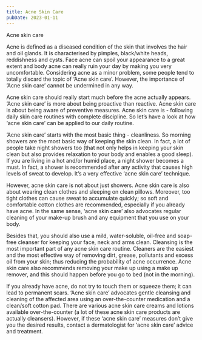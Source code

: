 ```yaml
---
title: Acne Skin Care
pubDate: 2023-01-11
---
```


Acne skin care

Acne is defined as a diseased condition of the skin that involves the hair and oil glands. It is characterised by pimples, black/white heads, reddishness and cysts. Face acne can spoil your appearance to a great extent and body acne can really ruin your day by making you very uncomfortable. Considering acne as a minor problem, some people tend to totally discard the topic of ‘Acne skin care’. However, the importance of ‘Acne skin care’ cannot be undermined in any way.  

Acne skin care should really start much before the acne actually appears. ‘Acne skin care’ is more about being proactive than reactive. Acne skin care is about being aware of preventive measures. Acne skin care is - following daily skin care routines with complete discipline.  So let’s have a look at how ‘acne skin care’ can be applied to our daily routine.

‘Acne skin care’ starts with the most basic thing - cleanliness. So morning showers are the most basic way of keeping the skin clean. In fact, a lot of people take night showers too (that not only helps in keeping your skin clean but also provides relaxation to your body and enables a good sleep). If you are living in a hot and/or humid place, a night shower becomes a must. In fact, a shower is recommended after any activity that causes high levels of sweat to develop. It’s a very effective ‘acne skin care’ technique. 

However, acne skin care is not about just showers. Acne skin care is also about wearing clean clothes and sleeping on clean pillows. Moreover, too tight clothes can cause sweat to accumulate quickly; so soft and comfortable cotton clothes are recommended, especially if you already have acne.  In the same sense, ‘acne skin care’ also advocates regular cleaning of your make-up brush and any equipment that you use on your body. 

Besides that, you should also use a mild, water-soluble, oil-free and soap-free cleanser for keeping your face, neck and arms clean. Cleansing is the most important part of any acne skin care routine. Cleaners are the easiest and the most effective way of removing dirt, grease, pollutants and excess oil from your skin; thus reducing the probability of acne  occurrence.  Acne skin care also recommends removing your make up using a make up remover, and this should happen before you go to bed (not in the morning).

If you already have acne, do not try to touch them or squeeze them; it can lead to permanent scars. ‘Acne skin care’ advocates gentle cleansing and cleaning of the affected area using an over-the-counter medication and a clean/soft cotton pad. There are various acne skin care creams and lotions available over-the-counter (a lot of these acne skin care products are actually cleansers). However, if these ‘acne skin care’ measures don’t give you the desired results, contact a dermatologist for ‘acne skin care’ advice and treatment.